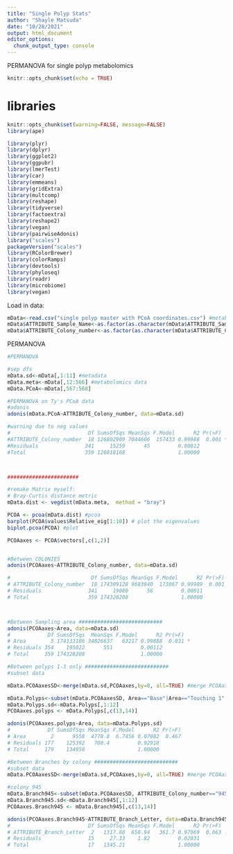 ```yaml
---
title: "Single Polyp Stats"
author: "Shayle Matsuda"
date: "10/28/2021"
output: html_document
editor_options: 
  chunk_output_type: console
---
```

PERMANOVA for single polyp metabolomics

```r
knitr::opts_chunk$set(echo = TRUE)
```

# libraries
```r
knitr::opts_chunk$set(warning=FALSE, message=FALSE)
library(ape)

library(plyr) 
library(dplyr)
library(ggplot2)
library(ggpubr)
library(lmerTest)
library(car)
library(emmeans)
library(gridExtra)
library(multcomp)
library(reshape)
library(tidyverse)
library(factoextra)
library(reshape2)
library(vegan) 
library(pairwiseAdonis)
library("scales")
packageVersion("scales")
library(RColorBrewer)
library(colorRamps)
library(devtools)
library(phyloseq)
library(readr)
library(microbiome)
library(vegan)
```

Load in data:
```r
mData<-read.csv("single polyp master with PCoA coordinates.csv") #metabolomics data and xy coords from Ty
mData$ATTRIBUTE_Sample_Name<-as.factor(as.character(mData$ATTRIBUTE_Sample_Name))
mData$ATTRIBUTE_Colony_number<-as.factor(as.character(mData$ATTRIBUTE_Colony_number))


```

PERMANOVA
```r
#PERMANOVA

#sep dfs
mData.sd<-mData[,1:11] #metadata
mData.meta<-mData[,12:566] #metabolomics data
mData.PCoA<-mData[,567:568]

#PERMANOVA on Ty's PCoA data
#adonis
adonis(mData.PCoA~ATTRIBUTE_Colony_number, data=mData.sd)

#warning due to neg values
#                         Df SumsOfSqs MeanSqs F.Model      R2 Pr(>F)    
#ATTRIBUTE_Colony_number  18 126802909 7044606  157433 0.99988  0.001 ***
#Residuals               341     15259      45         0.00012           
#Total                   359 126818168                 1.00000           



#######################

#remake Matrix myself:
# Bray-Curtis distance metric
mData.dist <- vegdist(mData.meta,  method = "bray")

PCOA <- pcoa(mData.dist) #pcoa
barplot(PCOA$values$Relative_eig[1:10]) # plot the eigenvalues 
biplot.pcoa(PCOA) #plot

PCOAaxes <- PCOA$vectors[,c(1,2)]


#Between COLONIES
adonis(PCOAaxes~ATTRIBUTE_Colony_number, data=mData.sd)

#                          Df SumsOfSqs MeanSqs F.Model      R2 Pr(>F)    
# ATTRIBUTE_Colony_number  18 174309128 9683840  173067 0.99989  0.001 ***
# Residuals               341     19080      56         0.00011           
# Total                   359 174328208                 1.00000           



#Between Sampling area ###########################
adonis(PCOAaxes~Area, data=mData.sd)
#            Df SumsOfSqs  MeanSqs F.Model      R2 Pr(>F)  
# Area        5 174133186 34826637   63217 0.99888  0.031 *
# Residuals 354    195022      551         0.00112         
# Total     359 174328208                  1.00000         

#Between polyps 1-3 only ###########################
#subset data

mData.PCOAaxesSD<-merge(mData.sd,PCOAaxes,by=0, all=TRUE) #merge PCOAaxes and metadata

mData.Polyps<-subset(mData.PCOAaxesSD, Area=="Base"|Area=="Touching 1"|Area=="Touching 2") #polyps 1-3 only
mData.Polyps.sd<-mData.Polyps[,1:12]
PCOAaxes.polyps <- mData.Polyps[,c(13,14)]

adonis(PCOAaxes.polyps~Area, data=mData.Polyps.sd)
#            Df SumsOfSqs MeanSqs F.Model      R2 Pr(>F)
# Area        2      9558  4778.8  6.7456 0.07082  0.467
# Residuals 177    125392   708.4         0.92918       
# Total     179    134950                 1.00000       

#Between Branches by colony ###########################
#subset data
mData.PCOAaxesSD<-merge(mData.sd,PCOAaxes,by=0, all=TRUE) #merge PCOAaxes and metadata

#colony 945
mData.Branch945<-subset(mData.PCOAaxesSD, ATTRIBUTE_Colony_number=="945") 
mData.Branch945.sd<-mData.Branch945[,1:12]
PCOAaxes.Branch945 <- mData.Branch945[,c(13,14)]

adonis(PCOAaxes.Branch945~ATTRIBUTE_Branch_Letter, data=mData.Branch945.sd)
#                         Df SumsOfSqs MeanSqs F.Model      R2 Pr(>F)  
# ATTRIBUTE_Branch_Letter  2   1317.88  658.94   361.7 0.97969  0.063 .
# Residuals               15     27.33    1.82         0.02031         
# Total                   17   1345.21                 1.00000              

```

